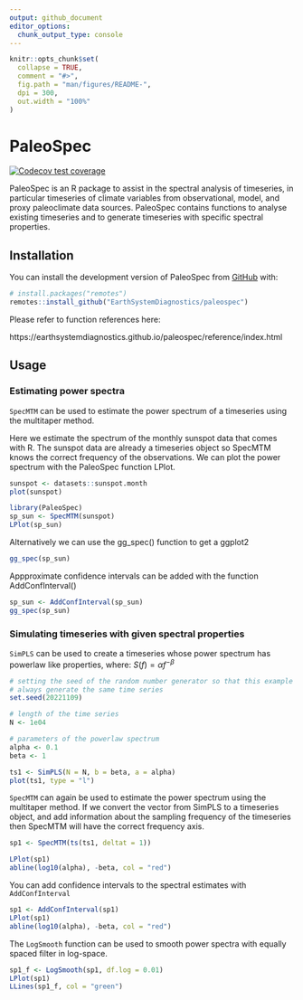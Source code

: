 ```yaml
---
output: github_document
editor_options: 
  chunk_output_type: console
---
```


<!-- README.md is generated from README.Rmd. Please edit that file -->

```r
knitr::opts_chunk$set(
  collapse = TRUE,
  comment = "#>",
  fig.path = "man/figures/README-",
  dpi = 300,
  out.width = "100%"
)
```

# PaleoSpec

<!-- badges: start -->
[![Codecov test coverage](https://codecov.io/gh/EarthSystemDiagnostics/paleospec/branch/master/graph/badge.svg)](https://app.codecov.io/gh/EarthSystemDiagnostics/paleospec?branch=master)
<!-- badges: end -->

PaleoSpec is an R package to assist in the spectral analysis of timeseries, in particular timeseries of climate variables from observational, model, and proxy paleoclimate data sources. PaleoSpec contains functions to analyse existing timeseries and to generate timeseries with specific spectral properties.


## Installation

You can install the development version of PaleoSpec from [GitHub](https://github.com/) with:

```r
# install.packages("remotes")
remotes::install_github("EarthSystemDiagnostics/paleospec")
```


Please refer to function references here:

https://earthsystemdiagnostics.github.io/paleospec/reference/index.html



## Usage

### Estimating power spectra

`SpecMTM` can be used to estimate the power spectrum of a timeseries using the multitaper method.

Here we estimate the spectrum of the monthly sunspot data that comes with R. The sunspot data are already a timeseries object so SpecMTM knows the correct frequency of the observations. We can plot the power spectrum with the PaleoSpec function LPlot.

```r
sunspot <- datasets::sunspot.month
plot(sunspot)
```

```r
library(PaleoSpec)
sp_sun <- SpecMTM(sunspot)
LPlot(sp_sun)
```

Alternatively we can use the gg_spec() function to get a ggplot2 

```r
gg_spec(sp_sun)
```

Appproximate confidence intervals can be added with the function AddConfInterval()

```r
sp_sun <- AddConfInterval(sp_sun)
gg_spec(sp_sun)
```



### Simulating timeseries with given spectral properties

`SimPLS` can be used to create a timeseries whose power spectrum has powerlaw like properties, 
where: $S(f) = \alpha f^{-\beta}$ 

```r
# setting the seed of the random number generator so that this example will 
# always generate the same time series
set.seed(20221109)

# length of the time series
N <- 1e04

# parameters of the powerlaw spectrum
alpha <- 0.1
beta <- 1

ts1 <- SimPLS(N = N, b = beta, a = alpha)
plot(ts1, type = "l")
```

`SpecMTM` can again be used to estimate the power spectrum using the multitaper method. If we convert the vector from SimPLS to a timeseries object, and add information about the sampling frequency of the timeseries then SpecMTM will have the correct frequency axis.

```r
sp1 <- SpecMTM(ts(ts1, deltat = 1))

LPlot(sp1)
abline(log10(alpha), -beta, col = "red")
```

You can add confidence intervals to the spectral estimates with `AddConfInterval`

```r
sp1 <- AddConfInterval(sp1)
LPlot(sp1)
abline(log10(alpha), -beta, col = "red")
```


The `LogSmooth` function can be used to smooth power spectra with equally spaced filter in log-space.

```r
sp1_f <- LogSmooth(sp1, df.log = 0.01)
LPlot(sp1)
LLines(sp1_f, col = "green")
```



